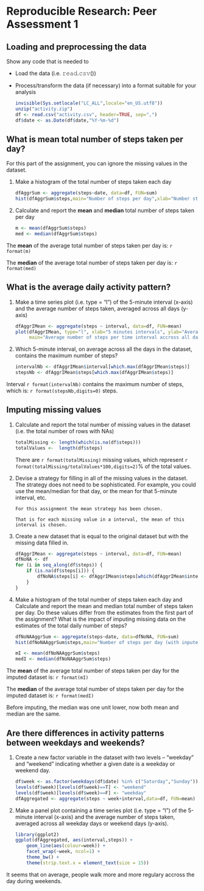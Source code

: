 # Reproducible Research: Peer Assessment 1
## Loading and preprocessing the data
Show any code that is needed to

- Load the data (i.e. 𝚛𝚎𝚊𝚍.𝚌𝚜𝚟())
- Process/transform the data (if necessary) into a format suitable for your analysis

    ```r
    invisible(Sys.setlocale("LC_ALL",locale="en_US.utf8"))
    unzip("activity.zip")
    df <- read.csv("activity.csv", header=TRUE, sep=",")
    df$date <- as.Date(df$date,"%Y-%m-%d")
    ```

## What is mean total number of steps taken per day?
For this part of the assignment, you can ignore the missing values in the dataset.

1. Make a histogram of the total number of steps taken each day

    ```r
    dfAggrSum <- aggregate(steps~date, data=df, FUN=sum)
    hist(dfAggrSum$steps,main="Number of steps per day",xlab="Number steps per day")
    ```

2. Calculate and report the **mean** and **median** total number of steps taken per day

    ```r
    m <- mean(dfAggrSum$steps)
    med <- median(dfAggrSum$steps)
    ```

The **mean** of the  average total number of steps taken per day is: `r format(m)`

The **median** of the  average total number of steps taken per day is:  `r format(med)`


## What is the average daily activity pattern?

1. Make a time series plot (i.e. type = "l") of the 5-minute interval (x-axis) and the average number of steps taken, averaged across all days (y-axis)

    ```r
    dfAggrIMean <- aggregate(steps ~ interval, data=df, FUN=mean)
    plot(dfAggrIMean, type="l", xlab="5 minutes intervals", ylab="Average number of steps", 
         main="Average number of steps per time interval accross all days")
    ```

2. Which 5-minute interval, on average across all the days in the dataset, contains the maximum number of steps?

    ```r
    intervalNb <- dfAggrIMean$interval[which.max(dfAggrIMean$steps)]
    stepsNb <- dfAggrIMean$steps[which.max(dfAggrIMean$steps)]
    ```

Interval `r format(intervalNb)` contains the maximum number of steps, which is: `r format(stepsNb,digits=0)` steps.

## Imputing missing values
1. Calculate and report the total number of missing values in the dataset (i.e. the total number of rows with NAs)

    ```r
    totalMissing <- length(which(is.na(df$steps)))
    totalValues <-  length(df$steps)
    ```

    There are `r format(totalMissing)` missing values, which represent `r format(totalMissing/totalValues*100,digits=2)`% of the total values.

2. Devise a strategy for filling in all of the missing values in the dataset. The strategy does not need to be sophisticated. For example, you could use the mean/median for that day, or the mean for that 5-minute interval, etc.

    ```
    For this assignment the mean strategy has been chosen.

    That is for each missing value in a interval, the mean of this interval is chosen.
    ```

3. Create a new dataset that is equal to the original dataset but with the missing data filled in.

    ```r
    dfAggrIMean <- aggregate(steps ~ interval, data=df, FUN=mean)
    dfNoNA <- df
    for (i in seq_along(df$steps)) {
        if (is.na(df$steps[i])) {
            dfNoNA$steps[i] <- dfAggrIMean$steps[which(dfAggrIMean$interval==df$interval[i])]
        }
    }
    ```

4. Make a histogram of the total number of steps taken each day and Calculate and report the mean and median total number of steps taken per day. Do these values differ from the estimates from the first part of the assignment? What is the impact of imputing missing data on the estimates of the total daily number of steps?

    ```r
    dfNoNAAggrSum <- aggregate(steps~date, data=dfNoNA, FUN=sum)
    hist(dfNoNAAggrSum$steps,main="Number of steps per day (with inputed values)",xlab="Number steps per day")
    ```

    ```r
    mI <- mean(dfNoNAAggrSum$steps)
    medI <- median(dfNoNAAggrSum$steps)
    ```

The **mean** of the  average total number of steps taken per day for the imputed dataset is: `r format(mI)`

The **median** of the  average total number of steps taken per day for the imputed dataset is:  `r format(medI)`

Before imputing, the median was one unit lower, now both mean and median are the same.

## Are there differences in activity patterns between weekdays and weekends?
1. Create a new factor variable in the dataset with two levels -- "weekday" and "weekend" indicating whether a given date is a weekday or weekend day.

    ```r
    df$week <- as.factor(weekdays(df$date) %in% c("Saturday","Sunday"))
    levels(df$week)[levels(df$week)==T] <- "weekend"
    levels(df$week)[levels(df$week)==F] <- "weekday"
    dfAggregated <- aggregate(steps ~ week+interval,data=df, FUN=mean)
    ````

2. Make a panel plot containing a time series plot (i.e. type = "l") of the 5-minute interval (x-axis) and the average number of steps taken, averaged across all weekday days or weekend days (y-axis).

    ```r
    library(ggplot2)
    ggplot(dfAggregated, aes(interval,steps)) +
        geom_line(aes(colour=week)) +
        facet_wrap(~week, ncol=1) +
        theme_bw() + 
        theme(strip.text.x = element_text(size = 15))
    ```

It seems that on average, people walk more and more regulary accross the day during weekends.

